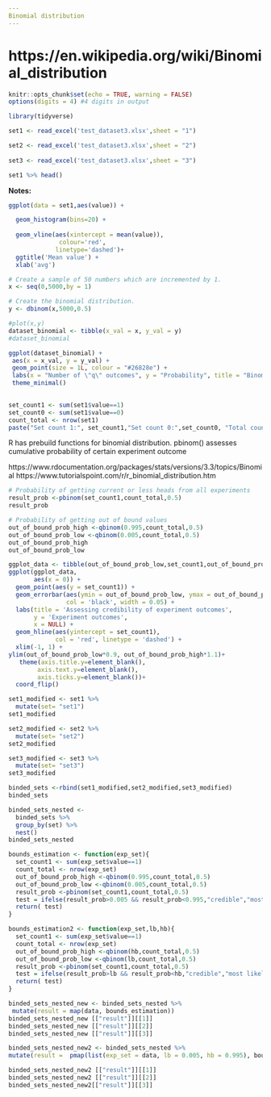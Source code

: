 ---
Binomial distribution
---

# https://en.wikipedia.org/wiki/Binomial_distribution

```{r setup, include=FALSE}
knitr::opts_chunk$set(echo = TRUE, warning = FALSE)
options(digits = 4) #4 digits in output
```



```{r Load packages, message=FALSE, warning=FALSE}
library(tidyverse)
```



```{r}
set1 <- read_excel('test_dataset3.xlsx',sheet = "1") 

set2 <- read_excel('test_dataset3.xlsx',sheet = "2") 
  
set3 <- read_excel('test_dataset3.xlsx',sheet = "3") 

set1 %>% head()
```


**Notes:**


```{r histogram}
ggplot(data = set1,aes(value)) +

  geom_histogram(bins=20) +
  
  geom_vline(aes(xintercept = mean(value)), 
              colour='red', 
             linetype='dashed')+
  ggtitle('Mean value') +
  xlab('avg')
```
```{r}
# Create a sample of 50 numbers which are incremented by 1.
x <- seq(0,5000,by = 1)

# Create the binomial distribution.
y <- dbinom(x,5000,0.5)

#plot(x,y)
dataset_binomial <- tibble(x_val = x, y_val = y)
#dataset_binomial

ggplot(dataset_binomial) +
 aes(x = x_val, y = y_val) +
 geom_point(size = 1L, colour = "#26828e") +
 labs(x = "Number of \"q\" outcomes", y = "Probability", title = "Binomial distribution (n=5000 , q=0.5)") +
 theme_minimal()
  
```



```{r Sample statistics}

set_count1 <- sum(set1$value==1)
set_count0 <- sum(set1$value==0)
count_total <- nrow(set1)
paste("Set count 1:", set_count1,"Set count 0:",set_count0, "Total count:",count_total)

```

R has prebuild functions for binomial distribution. pbinom() assesses cumulative probability of certain experiment outcome

https://www.rdocumentation.org/packages/stats/versions/3.3/topics/Binomial
https://www.tutorialspoint.com/r/r_binomial_distribution.htm


```{r Standard Error for the sample mean}
# Probability of getting current or less heads from all experiments
result_prob <-pbinom(set_count1,count_total,0.5)
result_prob
```
```{r Standard Error for the sample mean}
# Probability of getting out of bound values
out_of_bound_prob_high <-qbinom(0.995,count_total,0.5)
out_of_bound_prob_low <-qbinom(0.005,count_total,0.5)
out_of_bound_prob_high
out_of_bound_prob_low
```


```{r Compare estimate to actual value}
ggplot_data <- tibble(out_of_bound_prob_low,set_count1,out_of_bound_prob_high )
ggplot(ggplot_data,
       aes(x = 0)) +
  geom_point(aes(y = set_count1)) +
  geom_errorbar(aes(ymin = out_of_bound_prob_low, ymax = out_of_bound_prob_high), 
                col = 'black', width = 0.05) +
  labs(title = 'Assessing credibility of experiment outcomes',
       y = 'Experiment outcomes',
       x = NULL) +
  geom_hline(aes(yintercept = set_count1),
             col = 'red', linetype = 'dashed') +
  xlim(-1, 1) +
ylim(out_of_bound_prob_low*0.9, out_of_bound_prob_high*1.1)+
   theme(axis.title.y=element_blank(),
        axis.text.y=element_blank(),
        axis.ticks.y=element_blank())+
  coord_flip()
```

```{r}
set1_modified <- set1 %>%
  mutate(set= "set1")
set1_modified
```

```{r}
set2_modified <- set2 %>%
  mutate(set= "set2")
set2_modified
```

```{r}
set3_modified <- set3 %>%
  mutate(set= "set3")
set3_modified
```
```{r}
binded_sets <-rbind(set1_modified,set2_modified,set3_modified)
binded_sets
```



```{r}
binded_sets_nested <- 
  binded_sets %>% 
  group_by(set) %>%
  nest()
binded_sets_nested
```

```{r}
bounds_estimation <- function(exp_set){
  set_count1 <- sum(exp_set$value==1)
  count_total <- nrow(exp_set)
  out_of_bound_prob_high <-qbinom(0.995,count_total,0.5)
  out_of_bound_prob_low <-qbinom(0.005,count_total,0.5)
  result_prob <-pbinom(set_count1,count_total,0.5)
  test = ifelse(result_prob>0.005 && result_prob<0.995,"credible","most likely cheating"  )
  return( test)
} 
```

```{r}
bounds_estimation2 <- function(exp_set,lb,hb){
  set_count1 <- sum(exp_set$value==1)
  count_total <- nrow(exp_set)
  out_of_bound_prob_high <-qbinom(hb,count_total,0.5)
  out_of_bound_prob_low <-qbinom(lb,count_total,0.5)
  result_prob <-pbinom(set_count1,count_total,0.5)
  test = ifelse(result_prob>lb && result_prob<hb,"credible","most likely cheating"  )
  return( test)
} 
```

```{r}
binded_sets_nested_new <- binded_sets_nested %>%
 mutate(result = map(data, bounds_estimation))
binded_sets_nested_new [["result"]][[1]]
binded_sets_nested_new [["result"]][[2]]
binded_sets_nested_new [["result"]][[3]]
```

```{r}
binded_sets_nested_new2 <- binded_sets_nested %>%
mutate(result =  pmap(list(exp_set = data, lb = 0.005, hb = 0.995), bounds_estimation2))

binded_sets_nested_new2 [["result"]][[1]]
binded_sets_nested_new2 [["result"]][[2]]
binded_sets_nested_new2[["result"]][[3]]
```

